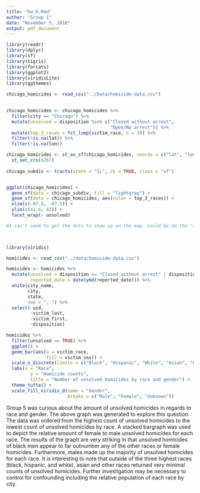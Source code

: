 ```yaml
---
title: "hw_5.Rmd"
author: "Group 1"
date: "November 5, 2018"
output: pdf_document
---
```


```r

library(readr)
library(dplyr)
library(sf)
library(tigris)
library(forcats)
library(ggplot2)
library(viridisLite)
library(ggthemes)

chicago_homicides <- read_csv("../Data/homicide-data.csv")
  

chicago_homicides <- chicago_homicides %>% 
  filter(city == "Chicago") %>% 
  mutate(unsolved = disposition %in% c("Closed without arrest", 
                                       "Open/No arrest")) %>% 
  mutate(top_3_races = fct_lump(victim_race, n = 3)) %>% 
  filter(!is.na(lat)) %>% 
  filter(!is.na(lon))

chicago_homicides <- st_as_sf(chicago_homicides, coords = c("lat", "lon")) %>% 
  st_set_crs(4267)
  
chicago_subdiv <- tracts(state = "IL", cb = TRUE, class = "sf")


ggplot(chicago_homicides) +
  geom_sf(data = chicago_subdiv, fill = "lightgray") +
  geom_sf(data = chicago_homicides, aes(color = top_3_races)) +
  xlim(c(-87.8, -87.5)) + 
  ylim(c(41.6, 42)) +
  facet_wrap(~ unsolved)

#I can't seem to get the dots to show up on the map. Could be do the "st_set_sf" number, because I have no idea what number I need to select. I've tried a few different ones but it doesn't work.
  

```

```r
```

```r
library(viridis)

homicides <- read_csv("../data/homicide-data.csv")

homicides <- homicides %>% 
  mutate(unsolved = disposition == "Closed without arrest" | disposition == "Open/No arrest",
         reported_date = date(ymd(reported_date))) %>%
  unite(city_name,
        city,
        state,
        sep = ", ") %>% 
  select(-uid,
         -victim_last,
         -victim_first,
         -disposition)

homicides %>% 
  filter(unsolved == TRUE) %>% 
  ggplot() +
  geom_bar(aes(x = victim_race,
               fill = victim_sex)) +
  scale_x_discrete(limits = c("Black", "Hispanic", "White", "Asian", "Other", "Unknown")) +
  labs(x = "Race",
         y = "Homicide counts",
         title = "Number of unsolved homicides by race and gender") +
  theme_tufte() +
  scale_fill_viridis_d(name = "Gender",
                       breaks = c("Male", "Female", "Unknown"))
```
Group 5 was curious about the amount of unsolved homicides in regards to race and gender.  The above graph was generated to explore this question.  The data was ordered from the highest count of unsolved homicides to the lowest count of unsolved homicides by race.  A stacked bargraph was used to depict the relative amount of female to male unsolved homicides for each race.  The results of the graph are very striking in that unsolved homicides of black men appear to far outnumber any of the other races or female homicides.  Furthermore, males made up the majority of unsolved homicides for each race.  It is interesting to note that outside of the three highest races (black, hispanic, and white), asian and other races returned very minimal counts of unsolved homicides.  Further investigation may be necessary to control for confounding including the relative population of each race by city. 